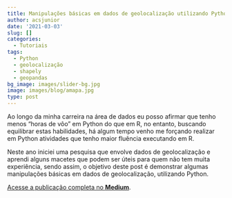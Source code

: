 ```yaml
---
title: Manipulações básicas em dados de geolocalização utilizando Python
author: acsjunior
date: '2021-03-03'
slug: []
categories:
  - Tutoriais
tags:
  - Python
  - geolocalização
  - shapely
  - geopandas
bg_image: images/slider-bg.jpg
image: images/blog/amapa.jpg
type: post
---
```


Ao longo da minha carreira na área de dados eu posso afirmar que tenho menos “horas de vôo” em Python do que em R, no entanto, buscando equilibrar estas habilidades, há algum tempo venho me forçando realizar em Python atividades que tenho maior fluência executando em R.

Neste ano iniciei uma pesquisa que envolve dados de geolocalização e aprendi alguns macetes que podem ser úteis para quem não tem muita experiência, sendo assim, o objetivo deste post é demonstrar algumas manipulações básicas em dados de geolocalização, utilizando Python.

[Acesse a publicação completa no **Medium**](https://juniorssz.medium.com/manipula%C3%A7%C3%B5es-b%C3%A1sicas-em-dados-de-geolocaliza%C3%A7%C3%A3o-utilizando-python-93960485779f).
